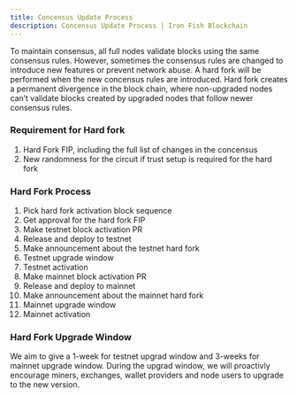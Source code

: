 ```yaml
---
title: Concensus Update Process
description: Concensus Update Process | Iron Fish Blockchain
---
```


To maintain consensus, all full nodes validate blocks using the same consensus rules. However, sometimes the consensus rules are changed to introduce new features or prevent network abuse. A hard fork will be performed when the new concensus rules are introduced. Hard fork creates
a permanent divergence in the block chain, where non-upgraded nodes can’t validate blocks created by upgraded nodes that follow newer consensus rules.

### Requirement for Hard fork
1. Hard Fork FIP, including the full list of changes in the concensus
2. New randomness for the circuit if trust setup is required for the hard fork

### Hard Fork Process
1. Pick hard fork activation block sequence
2. Get approval for the hard fork FIP
3. Make testnet block activation PR 
4. Release and deploy to testnet 
5. Make announcement about the testnet hard fork 
6. Testnet upgrade window
7. Testnet activation 
8. Make mainnet block activation PR 
9. Release and deploy to mainnet 
10. Make announcement about the mainnet hard fork 
11. Mainnet upgrade window
12. Mainnet activation 

### Hard Fork Upgrade Window
We aim to give a 1-week for testnet upgrad window and 3-weeks for mainnet upgrade window. During the upgrad window, we will proactivly encourage miners, exchanges, wallet providers and node users to upgrade to the new version.
